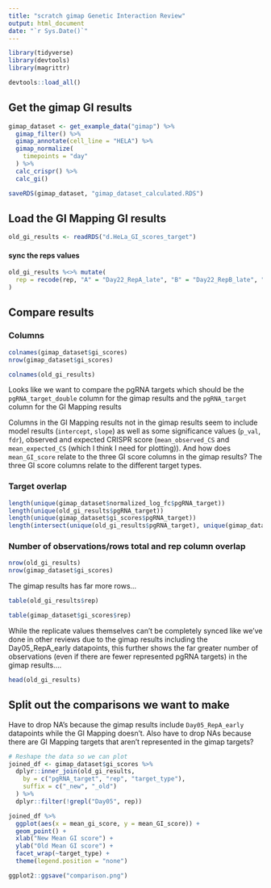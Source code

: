 ```yaml
---
title: "scratch gimap Genetic Interaction Review"
output: html_document
date: "`r Sys.Date()`"
---
```


```r
library(tidyverse)
library(devtools)
library(magrittr)

devtools::load_all()
```

## Get the gimap GI results

```r
gimap_dataset <- get_example_data("gimap") %>%
  gimap_filter() %>%
  gimap_annotate(cell_line = "HELA") %>%
  gimap_normalize(
    timepoints = "day"
  ) %>%
  calc_crispr() %>%
  calc_gi()
```

```r
saveRDS(gimap_dataset, "gimap_dataset_calculated.RDS")
```

## Load the GI Mapping GI results

```r
old_gi_results <- readRDS("d.HeLa_GI_scores_target")
```

#### sync the reps values

```r
old_gi_results %<>% mutate(
  rep = recode(rep, "A" = "Day22_RepA_late", "B" = "Day22_RepB_late", "C" = "Day22_RepC_late")
)
```

## Compare results

### Columns

```r
colnames(gimap_dataset$gi_scores)
nrow(gimap_dataset$gi_scores)
```

```r
colnames(old_gi_results)
```

Looks like we want to compare the pgRNA targets which should be the `pgRNA_target_double` column for the gimap results and the `pgRNA_target` column for the GI Mapping results

Columns in the GI Mapping results not in the gimap results seem to include model results (`intercept`, `slope`) as well as some significance values (`p_val`, `fdr`), observed and expected CRISPR score (`mean_observed_CS` and `mean_expected_CS` (which I think I need for plotting)). And how does `mean_GI_score` relate to the three GI score columns in the gimap results? The three GI score columns relate to the different target types.  

### Target overlap

```r
length(unique(gimap_dataset$normalized_log_fc$pgRNA_target))
length(unique(old_gi_results$pgRNA_target))
length(unique(gimap_dataset$gi_scores$pgRNA_target))
length(intersect(unique(old_gi_results$pgRNA_target), unique(gimap_dataset$gi_scores$pgRNA_target)))
```

### Number of observations/rows total and rep column overlap

```r
nrow(old_gi_results)
nrow(gimap_dataset$gi_scores)
```

The gimap results has far more rows...

```r
table(old_gi_results$rep)

table(gimap_dataset$gi_scores$rep)
```

While the replicate values themselves can't be completely synced like we've done in other reviews due to the gimap results including the Day05_RepA_early datapoints, this further shows the far greater number of observations (even if there are fewer represented pgRNA targets) in the gimap results....

```r
head(old_gi_results)
```

## Split out the comparisons we want to make

Have to drop NA's because the gimap results include `Day05_RepA_early` datapoints while the GI Mapping doesn't. Also have to drop NAs because there are GI Mapping targets that aren't represented in the gimap targets?

```r
# Reshape the data so we can plot
joined_df <- gimap_dataset$gi_scores %>%
  dplyr::inner_join(old_gi_results,
    by = c("pgRNA_target", "rep", "target_type"),
    suffix = c("_new", "_old")
  ) %>%
  dplyr::filter(!grepl("Day05", rep))
```



```r
joined_df %>%
  ggplot(aes(x = mean_gi_score, y = mean_GI_score)) +
  geom_point() +
  xlab("New Mean GI score") +
  ylab("Old Mean GI score") +
  facet_wrap(~target_type) +
  theme(legend.position = "none")

ggplot2::ggsave("comparison.png")
```
